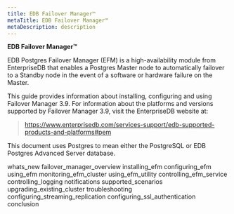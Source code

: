 ```yaml
---
title: EDB Failover Manager™
metaTitle: EDB Failover Manager™
metaDescription: description
---
```


**EDB Failover Manager™**

EDB Postgres Failover Manager (EFM) is a high-availability module from
EnterpriseDB that enables a Postgres Master node to automatically
failover to a Standby node in the event of a software or hardware
failure on the Master.

This guide provides information about installing, configuring and using
Failover Manager 3.9. For information about the platforms and versions
supported by Failover Manager 3.9, visit the EnterpriseDB website at:

> <https://www.enterprisedb.com/services-support/edb-supported-products-and-platforms#pem>

This document uses Postgres to mean either the PostgreSQL or EDB
Postgres Advanced Server database.

<div class="toctree" data-maxdepth="3">

whats_new failover_manager_overview installing_efm configuring_efm
using_efm monitoring_efm_cluster using_efm_utility
controlling_efm_service controlling_logging notifications
supported_scenarios upgrading_existing_cluster troubleshooting
configuring_streaming_replication configuring_ssl_authentication
conclusion

</div>
